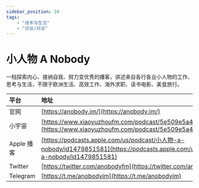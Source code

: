 ---
sidebar_position: 10
tags:
    - "技术与生活"
    - "访谈/对谈"
---

# 小人物 A Nobody

一档探索内心、接纳自我、努力变优秀的播客，讲述来自各行各业小人物的工作、思考与生活，不限于欧洲生活、高效工作、海外求职、读书电影、美食旅行。

| 平台 | 地址 |
|:--|:----|
| 官网 | [https://anobody.im/](https://anobody.im/) |
| 小宇宙 | [https://www.xiaoyuzhoufm.com/podcast/5e509e5a418a84a046b2e565](https://www.xiaoyuzhoufm.com/podcast/5e509e5a418a84a046b2e565) |
| Apple 播客 | [https://podcasts.apple.com/us/podcast/小人物-a-nobody/id1479851581](https://podcasts.apple.com/us/podcast/小人物-a-nobody/id1479851581) |
| Twitter | [https://twitter.com/anobodyfm](https://twitter.com/anobodyfm) |
| Telegram | [https://t.me/anobodyim](https://t.me/anobodyim) |
